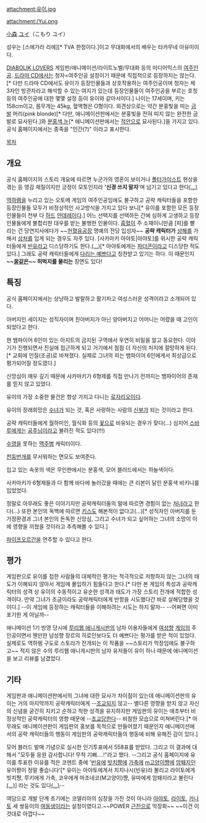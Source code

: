 attachment:유이.jpg

attachment:/Yui.png

[[코모리|小森]] [[유이|ユイ]]（こもり ユイ）

성우는 [스에가라 리에][* TVA 한정이다.]이고 무대화에서의 배우는 타카무네 아유미이다.

[[DIABOLIK LOVERS]] 게임판/애니메이션/라이트노벨/무대화 등의 미디어믹스의 [[히로인|여]][[주인공]]. [[드라마 CD]]에서는 청자=여주인공 설정이기 때문에 직접적으로 등장하지는 않는다.[* 다만 드라마 CD에서도 유이가 등장인물들과 상호작용하는 여주인공이며 청자는 제 3자인 방관자라고 해석할 수 있는 여지가 있는데 등장인물들이 여주인공을 부르는 호칭 등의 여주인공에 대한 몇몇 설정 등이 유이와 같아서이다.] 나이는 17세이며, 키는 158cm이고, 몸무게는 45kg, 혈액형은 O형이다. 외견상으로는 약간 분홍빛을 띠는 [[금발]] 머리(pink blonde)[* 다만, 애니메이션판에서는 분홍빛을 전혀 띠지 않는 완전한 금발로 묘사된다.]와 [[눈/분홍색|분홍색 눈]][* 애니메이션판에서는 [[적안]]으로 묘사된다.]을 가지고 있다. 공식 홈페이지에서는 종족을 "인간(?)" 이라고 표시한다. 

[[목차]]

== 개요 ==
공식 홈페이지의 스토리 개요에 따르면 누군가의 영혼이 보이거나 [[폴터가이스트]] 현상을 겪는 등 영감 체질이지만 긍정이 모토인지라 ''''신경 쓰지 말자''''며 넘기고 있다고 한다[[(...)]]

[[역하렘]]을 누리고 있는 오토메 게임의 여주인공임에도 불구하고 공략 캐릭터들을 포함한 등장인물들 모두가 비정상적인 사고방식을 가지고 있다 보니[* 유이를 포함한 모든 등장인물들이 전부 다 [[얀데레/하드|하드]] [[얀데레]]이다.] 어느 선택지를 선택하든 간에 심하게 고생하고 등장인물들에게 불합리한 대우를 받는 불행한 인물이다. [[흡혈]]이 주 소재이니만큼 [피]를 빨리는 건 당연지사에다가 ~~[[헌혈유공장]] 명예의 전당 입성자~~ '''공략 캐릭터가''' [[상해죄|상해]]를 가해서 [[상처]]를 입게 되는 경우도 자주 있다. [사카마키 아야토|아야토]를 위시한 공략 캐릭터들에게 [[빈유]]라고 디스당하기도 한다.[[(...)]][* 아야토에게는 [[파더콘]]이라고 디스당한 적도 있다.] 그래도 공략 캐릭터들에게 [[각선미|다리는 예쁘다고]] 칭찬받고 있기는 하다. 이 때문인지 '''~~[[꿀벅지|꿀같은]]~~ 허벅지를 물리는''' 장면도 있다!

== 특징 ==
공식 홈페이지에서는 상냥하고 발랄하고 활기차고 여성스러운 성격이라고 소개되어 있다.

아버지인 세이지는 성직자이며 친아버지가 아닌 양아버지고 어머니는 어렸을 때 고인이 되었다고 한다.

현 뱀파이어 6인이 있는 아지트의 금지된 구역에서 우연히 비밀을 알고 동요한다. 이야기가 진행되면서 진실에 접근하게 되고 거기에서 점점 더 자신의 처지에 절망하게 된다.[* 교회에 인질(조공)로 바쳐졌다. 실제로 그녀의 피는 뱀파이어 6인에게서 최상급으로 평가되어질 정도였다.]

신앙심이 매우 깊기 때문에 사카마키가 6형제를 직접 만나기 전까지는 뱀파이어의 존재를 믿지 않고 있었다.

유이의 가장 소중한 물건은 항상 가지고 다니는 [[로자리오]]이다.

유이의 장래희망은 [[수녀]]가 되는 것, 혹은 사랑하는 사람의 [[신부]]가 되는 것이라고 한다.

공략 캐릭터들에게 월하미인, 월식화 등의 [[꽃]]으로 비유되는 경우가 잦다(...) 심지어 [[사카마키 스바루|스바루]]에게는 [[공주님]]이라고 불려진 적도 있다(!!!)

[[수영]]을 못하는 [[맥주병]] 캐릭터이다.

[[천둥]][[번개]]를 무서워하는 면모도 보여준다.

입고 있는 속옷의 색은 무인판에서는 분홍색, 모어 블러드에서는 하늘색이다.

사카마키가 6형제들과 다 함께 바다에 놀러갔을 때에는 큰 리본이 달린 분홍색 비키니를 입었었다.

정말로 아무래도 좋은 이야기지만 공략캐릭터들의 말에 따르면 경험이 없는 [[처녀]]라고 한다(...) 또한 본인의 독백에 따르면 [[키스]]도 해본적이 없다고(...)[* 성직자인 아버지를 둔 가정환경과 그녀 본인의 돈독한 신앙심, 그리고 수녀가 되고 싶어하는 그녀의 소망이 이에 영향을 끼쳤을 것이라고 추측해볼 수 있다.]

[[파이프오르간]]을 연주할 수 있다고 한다.

== 평가 ==
게임판으로 유이를 접한 사람들의 대체적인 평가는 적극적으로 저항하지 않는 그녀의 태도가 이해되지 않아서 게임에 몰입하기 힘들다고 한다.[* 다만 본 게임의 특성과 공략캐릭터의 성격 상 유이의 수동적이고 유순한 성격과 태도가 가장 스토리 전개에 적합한 성격이다. 만약 그녀가 조금이라도 공략캐릭터에게 반항을 시도했다간 바로 살해당했을 것이다.] --이 게임에 등장하는 캐릭터들을 이해하려는 시도는 하지 말자-- --어쩌면 이미 포기한 게 아닐까--

애니메이션 1기 방영 당시에 [[루리웹 애니게시판]]의 남자 이용자들에게 [[여성향]] [[게임]]의 주인공이면서 웬만한 남성향 장르의 히로인보다도 더 예쁘다는 평가를 받은 적이 있었다. 실제로도 역하렘 구도로 스토리가 전개되는 이 작품을 ~~스토리가 막장임에도 불구하고~~ 적지 않은 수의 루리웹 애니게시판의 남자 유저들이 유이 하나 때문에 애니메이션을 보고 리뷰를 남겼었다.

== 기타 ==
게임판과 애니메이션판에서의 그녀에 대한 묘사가 차이점이 있는데 애니메이션판의 유이는 거의 마지막까지 공략캐릭터에게 --[[조교]]되지 않고-- 별다른 영향을 받지 않고 자신의 신념을 굳건히 지키고 순하고 착한 성격을 유지하지만 게임판의 유이는 애초부터 비정상적인 공략캐릭터의 영향 때문에 --[[조교]]당한다-- 비참한 모습으로 미쳐버린다.[* 아무래도 애니메이션판이 게임판의 홍보를 목적으로 만들어졌기 때문인지 애니메이션에서의 공략 캐릭터들의 행동이 게임판의 공략캐릭터들의 행동에 비해 유해진 감이 있다.]

모어 블러드 발매 기념으로 실시한 인기투표에서 558표를 받았다. 그리고 이 결과에 대해서 "모두들 응원 감사합니다! 무척 기뻐....!"라고 했다. --그리고 공식 홈페이지에 유이를 투표한 이유를 적은 코멘트 중에 '[[빈유]]에 [[빗치]]쨩에 [[가축]]에 [[마조히즘|m]][[고양이]]쨩에 [[암퇘지]]인 유이짱이 정말 좋습니다'[* 유이는 아야토에게서 치치나시(빈유)라 불리고 라이토에게 빗치쨩, 루키에게 가축, 코우에게 마조네코(M고양이)쨩, 유마에게 암퇘지라고 불린다[[(...)]]] 라는 것도 있다[[(...)]]--

여담으로 개발 단계 초기에는 코델리아의 심장을 가진 것이 아니라 [[사카마키 아야토|아야토]], [[사카마키 라이토|라이토]], [[사카마키 카나토|카나토]] 세 쌍둥이의 [[여동생]]이라는 설정이였다고.~~POWER [[근친]]으로 막장화~~ ~~이건 이것대로 아깝다~~
